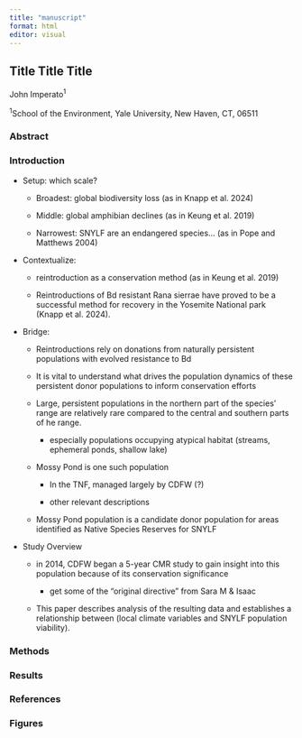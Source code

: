 ```yaml
---
title: "manuscript"
format: html
editor: visual
---
```


## Title Title Title

John Imperato^1^

^1^School of the Environment, Yale University, New Haven, CT, 06511

### Abstract

### Introduction

-   Setup: which scale?

    -   Broadest: global biodiversity loss (as in Knapp et al. 2024)

    -   Middle: global amphibian declines (as in Keung et al. 2019)

    -   Narrowest: SNYLF are an endangered species... (as in Pope and Matthews 2004)

-   Contextualize:

    -   reintroduction as a conservation method (as in Keung et al. 2019)

    -   Reintroductions of Bd resistant Rana sierrae have proved to be a successful method for recovery in the Yosemite National park (Knapp et al. 2024).

-   Bridge:

    -   Reintroductions rely on donations from naturally persistent populations with evolved resistance to Bd

    -   It is vital to understand what drives the population dynamics of these persistent donor populations to inform conservation efforts

    -   Large, persistent populations in the northern part of the species' range are relatively rare compared to the central and southern parts of he range.

        -   especially populations occupying atypical habitat (streams, ephemeral ponds, shallow lake)

    -   Mossy Pond is one such population

        -   In the TNF, managed largely by CDFW (?)

        -   other relevant descriptions

    -   Mossy Pond population is a candidate donor population for areas identified as Native Species Reserves for SNYLF

-   Study Overview

    -   in 2014, CDFW began a 5-year CMR study to gain insight into this population because of its conservation significance

        -   get some of the "original directive" from Sara M & Isaac

    -   This paper describes analysis of the resulting data and establishes a relationship between (local climate variables and SNYLF population viability).

### Methods

### Results

### References

### Figures
